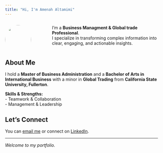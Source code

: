 ```yaml
---
title: "Hi, I'm Amenah Altamimi"
---
```


::: {.columns}
::: {.column width="30%"}
![](headshot.jpg){width="100%" style="border-radius: 50%;"}
:::
::: {.column width="70%" style="padding-left: 3rem;"}
I'm a **Business Managment & Global trade Professional**.  
I specialize in transforming complex information into clear, engaging, and actionable insights.
:::
:::

## About Me

I hold a **Master of Business Administration** and a **Bachelor of Arts in International Business** with a minor in **Global Trading** from **California State University, Fullerton**.

**Skills & Strengths:**  
- Teamwork & Collaboration  
- Management & Leadership  

## Let's Connect

You can [email me](mailto:amenalt@icloud.com) or connect on [LinkedIn](https://www.linkedin.com/in/amenah-altamimi).

---

*Welcome to my portfolio.*
